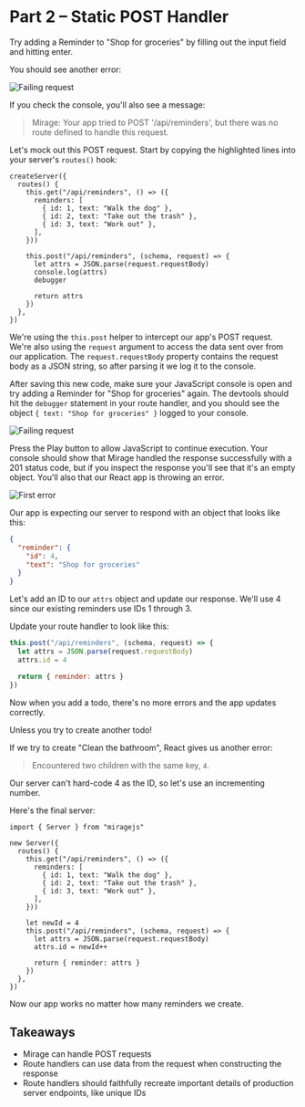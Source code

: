 # Part 2 – Static POST Handler

Try adding a Reminder to "Shop for groceries" by filling out the input field and hitting enter.

You should see another error:

![Failing request](../../assets/images/tutorial/part-2-failing.png)

If you check the console, you'll also see a message:

> Mirage: Your app tried to POST '/api/reminders', but there was no route defined to handle this request.

Let's mock out this POST request. Start by copying the highlighted lines into your server's `routes()` hook:

```js{11-16}
createServer({
  routes() {
    this.get("/api/reminders", () => ({
      reminders: [
        { id: 1, text: "Walk the dog" },
        { id: 2, text: "Take out the trash" },
        { id: 3, text: "Work out" },
      ],
    }))

    this.post("/api/reminders", (schema, request) => {
      let attrs = JSON.parse(request.requestBody)
      console.log(attrs)
      debugger

      return attrs
    })
  },
})
```

We're using the `this.post` helper to intercept our app's POST request. We're also using the `request` argument to access the data sent over from our application. The `request.requestBody` property contains the request body as a JSON string, so after parsing it we log it to the console.

After saving this new code, make sure your JavaScript console is open and try adding a Reminder for "Shop for groceries" again. The devtools should hit the `debugger` statement in your route handler, and you should see the object `{ text: "Shop for groceries" }` logged to your console.

![Failing request](../../assets/images/tutorial/part-2-debugger.png)

Press the Play button to allow JavaScript to continue execution. Your console should show that Mirage handled the response successfully with a 201 status code, but if you inspect the response you'll see that it's an empty object. You'll also that our React app is throwing an error.

![First error](../../assets/images/tutorial/part-2-first-error.png)

Our app is expecting our server to respond with an object that looks like this:

```json
{
  "reminder": {
    "id": 4,
    "text": "Shop for groceries"
  }
}
```

Let's add an ID to our `attrs` object and update our response. We'll use 4 since our existing reminders use IDs 1 through 3.

Update your route handler to look like this:

```js
this.post("/api/reminders", (schema, request) => {
  let attrs = JSON.parse(request.requestBody)
  attrs.id = 4

  return { reminder: attrs }
})
```

Now when you add a todo, there's no more errors and the app updates correctly.

Unless you try to create another todo!

If we try to create "Clean the bathroom", React gives us another error:

> Encountered two children with the same key, `4`.

Our server can't hard-code 4 as the ID, so let's use an incrementing number.

Here's the final server:

```js{13-19}
import { Server } from "miragejs"

new Server({
  routes() {
    this.get("/api/reminders", () => ({
      reminders: [
        { id: 1, text: "Walk the dog" },
        { id: 2, text: "Take out the trash" },
        { id: 3, text: "Work out" },
      ],
    }))

    let newId = 4
    this.post("/api/reminders", (schema, request) => {
      let attrs = JSON.parse(request.requestBody)
      attrs.id = newId++

      return { reminder: attrs }
    })
  },
})
```

Now our app works no matter how many reminders we create.

## Takeaways

- Mirage can handle POST requests
- Route handlers can use data from the request when constructing the response
- Route handlers should faithfully recreate important details of production server endpoints, like unique IDs
